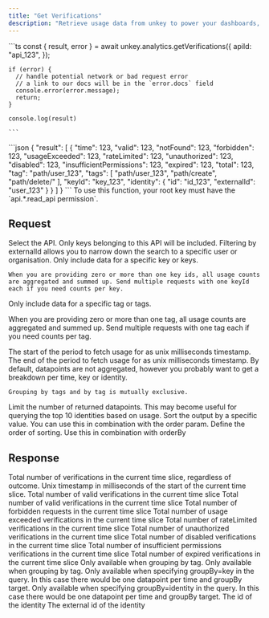 ```yaml
---
title: "Get Verifications"
description: "Retrieve usage data from unkey to power your dashboards, reports or usage-based billing."
---
```


<RequestExample>
    ```ts
    const { result, error } = await unkey.analytics.getVerifications({
      apiId: "api_123",
    });

    if (error) {
      // handle potential network or bad request error
      // a link to our docs will be in the `error.docs` field
      console.error(error.message);
      return;
    }

    console.log(result)

    ```
</RequestExample>

<ResponseExample>
```json
{
  "result": [
  {
      "time": 123,
      "valid": 123,
      "notFound": 123,
      "forbidden": 123,
      "usageExceeded": 123,
      "rateLimited": 123,
      "unauthorized": 123,
      "disabled": 123,
      "insufficientPermissions": 123,
      "expired": 123,
      "total": 123,
      "tag": "path/user_123",
      "tags": [
      "path/user_123",
      "path/create",
      "path/delete/"
      ],
      "keyId": "key_123",
      "identity": {
        "id": "id_123",
        "externalId": "user_123"
      }
    }
  ]
}
```
</ResponseExample>


<Note>
To use this function, your root key must have the `api.*.read_api permission`.
</Note>

## Request

<ParamField body="apiId" type="string" required>
    Select the API. Only keys belonging to this API will be included.
</ParamField>
<ParamField body="externalId" type="string">
    Filtering by externalId allows you to narrow down the search to a specific user or organisation.
</ParamField>
<ParamField body="keyId" type="string">
    Only include data for a specific key or keys.

    When you are providing zero or more than one key ids, all usage counts are aggregated and summed up. Send multiple requests with one keyId each if you need counts per key.
</ParamField>
<ParamField body="tag" type="string">
Only include data for a specific tag or tags.

When you are providing zero or more than one tag, all usage counts are aggregated and summed up. Send multiple requests with one tag each if you need counts per tag.
</ParamField>

<ParamField body="start" type="int">
The start of the period to fetch usage for as unix milliseconds timestamp.
</ParamField>

<ParamField body="end" type="int">
    The end of the period to fetch usage for as unix milliseconds timestamp.
</ParamField>

<ParamField body="groupBy" type="string[] | enum<string>">
    By default, datapoints are not aggregated, however you probably want to get a breakdown per time, key or identity.

    Grouping by tags and by tag is mutually exclusive.

</ParamField>

<ParamField body="limit" type="int">
    Limit the number of returned datapoints.
    This may become useful for querying the top 10 identities based on usage.
</ParamField>

<ParamField body="groupBy" type="enum<string>">
    Sort the output by a specific value. You can use this in combination with the order param.

</ParamField>

<ParamField body="groupBy" type="enum<string>">
    Define the order of sorting. Use this in combination with orderBy
</ParamField>

## Response

<ResponseField name="total" type="int" required>
  Total number of verifications in the current time slice, regardless of outcome.
</ResponseField>

<ResponseField name="time" type="int">
    Unix timestamp in milliseconds of the start of the current time slice.
</ResponseField>

<ResponseField name="valid" type="int">
  Total number of valid verifications in the current time slice
</ResponseField>

<ResponseField name="notFound" type="int">
  Total number of valid verifications in the current time slice
</ResponseField>
<ResponseField name="forbidden" type="int">
  Total number of forbidden requests in the current time slice
</ResponseField>
<ResponseField name="usageExceeded" type="int">
  Total number of usage exceeded verifications in the current time slice
</ResponseField>
<ResponseField name="rateLimited" type="int">
  Total number of rateLimited verifications in the current time slice
</ResponseField>
<ResponseField name="unauthorized" type="int">
  Total number of unauthorized verifications in the current time slice
</ResponseField>
<ResponseField name="disabled" type="int">
  Total number of disabled verifications in the current time slice
</ResponseField>
<ResponseField name="insufficientPermissions" type="int">
  Total number of insufficient permissions verifications in the current time slice
</ResponseField>
<ResponseField name="expired" type="int">
  Total number of expired verifications in the current time slice
</ResponseField>

<ResponseField name="tag" type="int">
    Only available when grouping by tag.
</ResponseField>

<ResponseField name="tags" type="string[]">
    Only available when grouping by tag.
</ResponseField>

<ResponseField name="keyId" type="string">
    Only available when specifying groupBy=key in the query.
    In this case there would be one datapoint per time and groupBy target.
</ResponseField>

<ResponseField name="identity" type="object">
Only available when specifying groupBy=identity in the query.
In this case there would be one datapoint per time and groupBy target.
<Expandable>
    <ResponseField name="id" type="string">
    The id of the identity
</ResponseField>
<ResponseField name="externalId" type="string" required>
The external id of the identity
</ResponseField>
</Expandable>
</ResponseField>
